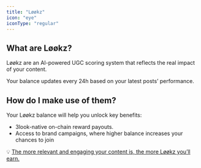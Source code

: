 ```yaml
---
title: "Løøkz"
icon: "eye"
iconType: "regular"
---
```


## What are Løøkz?

Løøkz are an AI-powered UGC scoring system that reflects the real impact of your content.

Your balance updates every 24h based on your latest posts’ performance.

## How do I make use of them?

Your Løøkz balance will help you unlock key benefits:

- 3look-native on-chain reward payouts.
- Access to brand campaigns, where higher balance increases your chances to join

💡 <u>The more relevant and engaging your content is, the more Løøkz you’ll earn.</u>